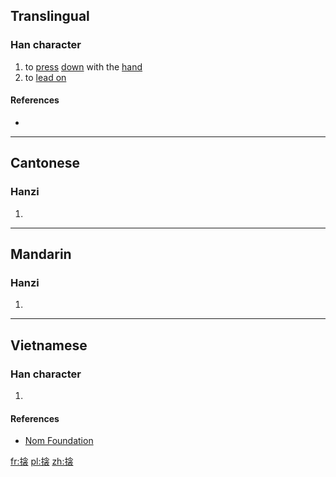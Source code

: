 ==Translingual==

===Han character===
{{Han char|rn=64|rad=手|as=10|sn=13|four=|canj=手人戈女 (QOIV)|ids=⿰[[扌]][[衾]]}}

# to [[press]] [[down]] with the [[hand]]
# to [[lead on]]

====References====
* {{Han ref|kx=0445.370|dkj=12448|dj=0796.170|hdz=31934.040|uh=6407|ud=25607}}

----

==Cantonese==

===Hanzi===
{{yue-hanzi|jyut=[[gam6]], [[kam2]]|y=gam6, kam2}}

# {{defn|lang=yue|sort=手10}}

----

==Mandarin==

===Hanzi===
{{cmn-hanzi|pin=[[qìn]] ([[qin4]])|wg=ch'in<sup>4</sup>}}

# {{defn|lang=cmn|sort=手10}}

----

==Vietnamese==

===Han character===
{{vi-readings|rs=手10| hanviet = khấm}}

# {{defn|lang=vi|sort=手10}}

====References====
*[http://nomfoundation.org/common/nom_details.php?codepoint=6407 Nom Foundation]

[[fr:搇]]
[[pl:搇]]
[[zh:搇]]